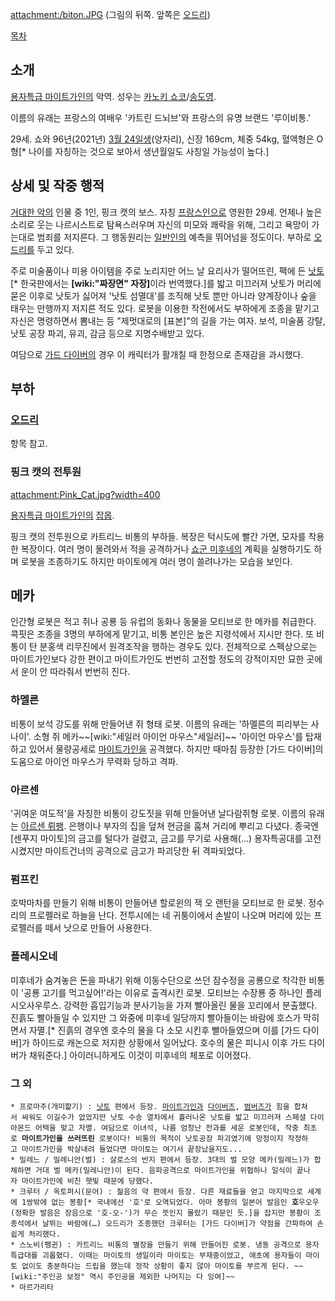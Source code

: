 attachment:/biton.JPG
(그림의 뒤쪽. 앞쪽은 [[오드리]])

[[목차]]
== 소개 ==
[[용자특급 마이트가인]]의 악역. 성우는 [[카노키 쇼코]]/[[송도영]].

이름의 유래는 프랑스의 여배우 '카트린 드뇌브'와 프랑스의 유명 브랜드 '루이비통.'
 
29세. 쇼와 96년(2021년) [[3월 24일]]생(양자리), 신장 169cm, 체중 54kg, 혈액형은 O형[* 나이를 자칭하는 것으로 보아서 생년월일도 사칭일 가능성이 높다.]

== 상세 및 작중 행적 ==
[[거대한 악]]의 인물 중 1인, 핑크 캣의 보스. 자칭 [[프랑스]]인으로 영원한 29세. 언제나 높은 소리로 웃는 나르시스트로 탐욕스러우며 자신의 미모와 쾌락을 위해, 그리고 욕망이 가는대로 범죄를 저지른다. 그 행동원리는 [[일반인]]의 예측을 뛰어넘을 정도이다. 부하로 [[오드리]]를 두고 있다.

주로 미술품이나 미용 아이템을 주로 노리지만 어느 날 요리사가 떨어뜨린, 팩에 든 [[낫토]][* 한국판에서는 '''[wiki:"짜장면" 자장]'''이라 번역했다.]를 밟고 미끄러져 낫토가 머리에 묻은 이후로 낫토가 싫어져 '낫토 섬멸대'를 조직해 낫토 뿐만 아니라 양계장이나 숲을 태우는 만행까지 저지른 적도 있다. 로봇을 이용한 작전에서도 부하에게 조종을 맡기고 자신은 명령하면서 뽐내는 등 "제멋대로의 [표본]"의 길을 가는 여자. 보석, 미술품 강탈, 낫토 공장 파괴, 유괴, 감금 등으로 지명수배받고 있다.

여담으로 [[가드 다이버]]의 경우 이 캐릭터가 활개칠 때 한정으로 존재감을 과시했다.

== 부하 ==
=== [[오드리]] ===
항목 참고.

=== 핑크 캣의 전투원 ===
attachment:Pink_Cat.jpg?width=400

[[용자특급 마이트가인]]의 [[잡몹]].

핑크 캣의 전투원으로 카트리느 비통의 부하들. 복장은 턱시도에 빨간 가면, 모자를 착용한 복장이다. 여러 명이 몰려와서 적을 공격하거나 [[쇼군 미후네]]의 계획을 실행하기도 하며 로봇을 조종하기도 하지만 마이토에게 여러 명이 쓸려나가는 모습을 보인다.

== 메카 ==
인간형 로봇은 적고 쥐나 공룡 등 유럽의 동화나 동물을 모티브로 한 메카를 취급한다. 콕핏은 조종을 3명의 부하에게 맡기고, 비통 본인은 높은 지령석에서 지시만 한다. 또 비통이 탄 분홍색 리무진에서 원격조작을 행하는 경우도 있다. 전체적으로 스펙상으로는 마이트가인보다 강한 편이고 마이트가인도 번번히 고전할 정도의 강적이지만 묘한 곳에서 운이 안 따라줘서 번번히 진다.

=== 하멜른 ===
비통이 보석 강도를 위해 만들어낸 쥐 형태 로봇. 이름의 유래는 '하멜른의 피리부는 사나이'. 소형 쥐 메카~~[wiki:"세일러 아이언 마우스"세일러]~~ '아이언 마우스'를 탑재하고 있어서 물량공세로 [[마이트가인]]을 공격했다. 하지만 때마침 등장한 [가드 다이버]의 도움으로 아이언 마우스가 무력화 당하고 격파.

=== 아르센 === 
'귀여운 여도적'을 자칭한 비통이 강도짓을 위해 만들어낸 날다람쥐형 로봇. 이름의 유래는 [[아르센 뤼팽]]. 은행이나 부자의 집을 덮쳐 현금을 훔쳐 거리에 뿌리고 다녔다. 종국엔 [센푸지 마이토]의 금고를 털다가 걸렸고, 금고를 무기로 사용해(...) 용자특공대를 고전시켰지만 마이트건너의 공격으로 금고가 파괴당한 뒤 격파되었다.

=== 펌프킨 ===
호박마차를 만들기 위해 비통이 만들어낸 할로윈의 잭 오 랜턴을 모티브로 한 로봇. 정수리의 프로펠러로 하늘을 난다. 전투시에는 네 귀퉁이에서 손발이 나오며 머리에 있는 프로펠러를 떼서 낫으로 만들어 사용한다. 

=== 플레시오네 ===
미후네가 숨겨놓은 돈을 파내기 위해 이동수단으로 쓰던 잠수정을 공룡으로 착각한 비통이 '공룡 고기를 먹고싶어!'라는 이유로 출격시킨 로봇. 모티브는 수장룡 중 하나인 플레시오사우루스. 강력한 흡입기능과 분사기능을 가져 빨아올린 물을 꼬리에서 분출했다. 진흙도 빨아들일 수 있지만 그 와중에 미후네 일당까지 빨아들이는 바람에 호스가 막히면서 자멸.[* 진흙의 경우엔 호수의 물을 다 소모 시킨후 빨아들였으며 이를 [가드 다이버]가 하이드로 캐논으로 저지한 상황에서 일어났다. 호수의 물은 피니시 이후 가드 다이버가 채워준다.] 아이러니하게도 이것이 미후네의 체포로 이어졌다. 

=== 그 외 ===
 * 프로마주(개미핥기) : [[낫토]] 편에서 등장. [[마이트가인]]과 [[다이버즈]], [[범버즈]]가 힘을 합쳐서 싸워도 이길수가 없었지만 낫토 수송 열차에서 흘러나온 낫토를 밟고 미끄러져 스페셜 다이아몬드 어택을 맞고 자멸. 여담으로 이녀석, 나름 엄청난 전과를 세운 로봇인데, 작중 최초로 '''마이트가인을 쓰러뜨린''' 로봇이다! 비통의 목적이 낫토공장 파괴였기에 망정이지 작정하고 마이트가인을 박살내려 들었다면 마이토는 여기서 끝장났을지도...
 * 밀레느 / 밀레니안(벌) : 살로스의 반지 편에서 등장. 3대의 벌 모양 메카(밀레느)가 합체하면 거대 벌 메카(밀레니안)이 된다. 음파공격으로 마이트가인을 위협하나 일식이 끝나자 마이트가인에 비친 햇빛 때문에 당했다.
 * 크루터 / 옥토퍼시(문어) : 젊음의 약 편에서 등장. 다른 재료들을 얻고 마지막으로 세계에 1쌍밖에 없는 봉황[* 국내에선 '호'로 오역되었다. 아마 봉황의 일본어 발음인 '''호'''우오우(정확한 발음은 장음으로 '호-오-')가 무슨 뜻인지 몰랐기 때문인 듯.]을 잡지만 봉황이 조종석에서 날뛰는 바람에(…) 오드리가 조종했던 크루터는 [가드 다이버]가 약점을 간파하여 손쉽게 처리했다. 
 * 스노비(펭귄) : 카트리느 비통의 별장을 만들기 위해 만들어진 로봇. 냉동 공격으로 용자특급대를 괴롭혔다. 이때는 마이토의 생일이라 마이토는 부재중이었고, 애초에 용자들이 마이토 없이도 충분하다는 드립을 했는데 정작 상황이 좋지 않아 마이토를 부르게 된다. ~~[wiki:"주인공 보정" 역시 주인공을 제외한 나머지는 다 잉여]~~ 
 * 마르가리타

